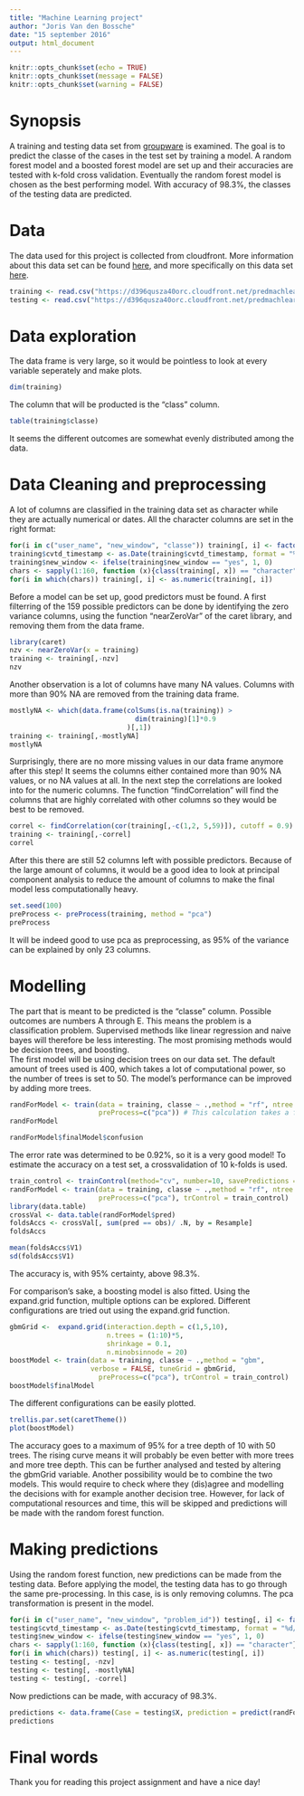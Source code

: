 ```yaml
---
title: "Machine Learning project"
author: "Joris Van den Bossche"
date: "15 september 2016"
output: html_document
---
```

```r
knitr::opts_chunk$set(echo = TRUE)
knitr::opts_chunk$set(message = FALSE)
knitr::opts_chunk$set(warning = FALSE)
```

# Synopsis
A training and testing data set from [groupware](http://groupware.les.inf.puc-rio.br/har) is examined. The goal is to predict the classe of the cases in the test set by training a model. A random forest model and a boosted forest model are set up and their accuracies are tested with k-fold cross validation. Eventually the random forest model is chosen as the best performing model. With accuracy of 98.3%, the classes of the testing data are predicted.

# Data
The data used for this project is collected from cloudfront. More information about this data set can be found [here](http://groupware.les.inf.puc-rio.br/har), and more specifically on this data set [here](http://groupware.les.inf.puc-rio.br/public/papers/2013.Velloso.QAR-WLE.pdf).
```r
training <- read.csv("https://d396qusza40orc.cloudfront.net/predmachlearn/pml-training.csv", stringsAsFactors = FALSE)
testing <- read.csv("https://d396qusza40orc.cloudfront.net/predmachlearn/pml-testing.csv", stringsAsFactors = FALSE)
```

# Data exploration
The data frame is very large, so it would be pointless to look at every variable seperately and make plots.
```r
dim(training)
```

The column that will be producted is the "class" column.
```r
table(training$classe)
```

It seems the different outcomes are somewhat evenly distributed among the data.

# Data Cleaning and preprocessing
A lot of columns are classified in the training data set as character while they are actually numerical or dates. All the character columns are set in the right format:
```r
for(i in c("user_name", "new_window", "classe")) training[, i] <- factor(training[, i])
training$cvtd_timestamp <- as.Date(training$cvtd_timestamp, format = "%d/%m/%Y %H:%M")
training$new_window <- ifelse(training$new_window == "yes", 1, 0)
chars <- sapply(1:160, function (x){class(training[, x]) == "character"})
for(i in which(chars)) training[, i] <- as.numeric(training[, i])
```

Before a model can be set up, good predictors must be found. A first filterring of the 159 possible predictors can be done by identifying the zero variance columns, using the function "nearZeroVar" of the caret library, and removing them from the data frame.
```r
library(caret)
nzv <- nearZeroVar(x = training)
training <- training[,-nzv]
nzv
```

Another observation is a lot of columns have many NA values. Columns with more than 90% NA are removed from the training data frame.
```r
mostlyNA <- which(data.frame(colSums(is.na(training)) > 
                               dim(training)[1]*0.9
                             )[,1])
training <- training[,-mostlyNA]
mostlyNA
```

Surprisingly, there are no more missing values in our data frame anymore after this step! It seems the columns either contained more than 90% NA values, or no NA values at all. In the next step the correlations are looked into for the numeric columns. The function "findCorrelation" will find the columns that are highly correlated with other columns so they would be best to be removed.
```r
correl <- findCorrelation(cor(training[,-c(1,2, 5,59)]), cutoff = 0.9)
training <- training[,-correl]
correl
```

After this there are still 52 columns left with possible predictors. Because of the large amount of columns, it would be a good idea to look at principal component analysis to reduce the amount of columns to make the final model less computationally heavy.
```r
set.seed(100)
preProcess <- preProcess(training, method = "pca")
preProcess
```

It will be indeed good to use pca as preprocessing, as 95% of the variance can be explained by only 23 columns.  

# Modelling
The part that is meant to be predicted is the "classe" column. Possible outcomes are numbers A through E. This means the problem is a classification problem. Supervised methods like linear regression and naive bayes will therefore be less interesting. The most promising methods would be decision trees, and boosting.  
The first model will be using decision trees on our data set. The default amount of trees used is 400, which takes a lot of computational power, so the number of trees is set to 50. The model's performance can be improved by adding more trees.
```r
randForModel <- train(data = training, classe ~ .,method = "rf", ntree = 50,
                      preProcess=c("pca")) # This calculation takes a few minutes!
randForModel
```
```r
randForModel$finalModel$confusion
```

The error rate was determined to be 0.92%, so it is a very good model! To estimate the accuracy on a test set, a crossvalidation of 10 k-folds is used.
```r
train_control <- trainControl(method="cv", number=10, savePredictions = TRUE)
randForModel <- train(data = training, classe ~ .,method = "rf", ntree = 50, 
                      preProcess=c("pca"), trControl = train_control)
library(data.table)
crossVal <- data.table(randForModel$pred)
foldsAccs <- crossVal[, sum(pred == obs)/ .N, by = Resample]
foldsAccs
```
```r
mean(foldsAccs$V1)
sd(foldsAccs$V1)
```

The accuracy is, with 95% certainty, above 98.3%.  

For comparison's sake, a boosting model is also fitted. Using the expand.grid function, multiple options can be explored. Different configurations are tried out using the expand.grid function.
```r
gbmGrid <-  expand.grid(interaction.depth = c(1,5,10), 
                        n.trees = (1:10)*5, 
                        shrinkage = 0.1,
                        n.minobsinnode = 20)
boostModel <- train(data = training, classe ~ .,method = "gbm", 
                    verbose = FALSE, tuneGrid = gbmGrid,
                      preProcess=c("pca"), trControl = train_control)
boostModel$finalModel
```

The different configurations can be easily plotted.
```r
trellis.par.set(caretTheme())
plot(boostModel)
```

The accuracy goes to a maximum of 95% for a tree depth of 10 with 50 trees. The rising curve means it will probably be even better with more trees and more tree depth. This can be further analysed and tested by altering the gbmGrid variable. Another possibility would be to combine the two models. This would require to check where they (dis)agree and modelling the decisions with for example another decision tree. However, for lack of computational resources and time, this will be skipped and predictions will be made with the random forest function.  

# Making predictions
Using the random forest function, new predictions can be made from the testing data. Before applying the model, the testing data has to go through the same pre-processing. In this case, is is only removing columns. The pca transformation is present in the model.
```r
for(i in c("user_name", "new_window", "problem_id")) testing[, i] <- factor(testing[, i])
testing$cvtd_timestamp <- as.Date(testing$cvtd_timestamp, format = "%d/%m/%Y %H:%M")
testing$new_window <- ifelse(testing$new_window == "yes", 1, 0)
chars <- sapply(1:160, function (x){class(testing[, x]) == "character"})
for(i in which(chars)) testing[, i] <- as.numeric(testing[, i])
testing <- testing[, -nzv]
testing <- testing[, -mostlyNA]
testing <- testing[, -correl]
```

Now predictions can be made, with accuracy of 98.3%.
```r
predictions <- data.frame(Case = testing$X, prediction = predict(randForModel, testing))
predictions
```

# Final words
Thank you for reading this project assignment and have a nice day!
